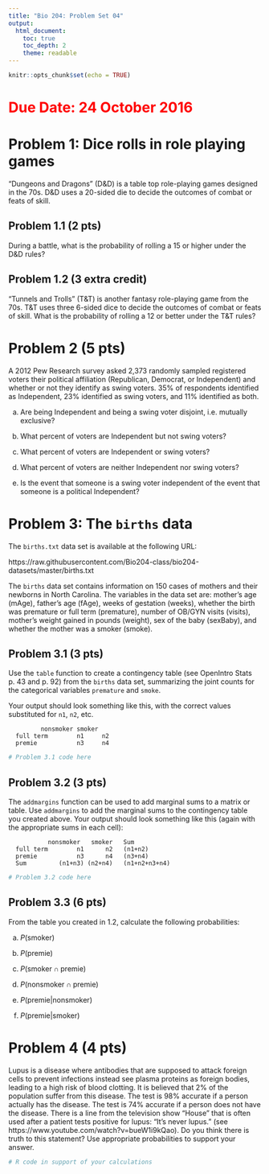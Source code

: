 ```yaml
---
title: "Bio 204: Problem Set 04"
output:
  html_document:
    toc: true
    toc_depth: 2
    theme: readable
---
```


```r
knitr::opts_chunk$set(echo = TRUE)
```

# <font color = "red">Due Date: 24 October 2016</font>


# Problem 1: Dice rolls in role playing games

"Dungeons and Dragons" (D&D) is a table top role-playing games designed in the 70s. D&D uses a 20-sided die to decide the outcomes of combat or feats of skill.

## Problem 1.1 (2 pts)

During a battle, what is the probability of rolling a 15 or higher under the D&D rules?

## Problem 1.2 (3 extra credit)

"Tunnels and Trolls" (T&T) is another fantasy role-playing game from the 70s. T&T uses three 6-sided dice to decide the outcomes of combat or feats of skill. What is the probability of rolling a 12 or better under the T&T rules?

# Problem 2 (5 pts)

A 2012 Pew Research survey asked 2,373 randomly sampled registered voters their political affiliation (Republican, Democrat, or Independent) and whether or not they identify as swing voters. 35% of respondents identified as Independent, 23% identified as swing voters, and 11% identified as both.

(a) Are being Independent and being a swing voter disjoint, i.e. mutually exclusive?

(b) What percent of voters are Independent but not swing voters?

(c) What percent of voters are Independent or swing voters?

(d) What percent of voters are neither Independent nor swing voters?

(e) Is the event that someone is a swing voter independent of the event that someone is a political Independent?




# Problem 3: The `births` data

The `births.txt` data set is available at the following URL:

https://raw.githubusercontent.com/Bio204-class/bio204-datasets/master/births.txt

The `births` data set contains information on 150 cases of mothers and their newborns in North Carolina. The variables in the data set are: mother's age (mAge), father's age (fAge), weeks of gestation (weeks), whether the birth was premature or full term (premature), number of OB/GYN visits (visits), mother's weight gained in pounds (weight), sex of the baby (sexBaby), and whether the mother was a smoker (smoke).



## Problem 3.1 (3 pts)

Use the `table` function to create a contingency table (see OpenIntro Stats p. 43 and p. 92) from the `births` data set, summarizing the joint counts for the categorical variables `premature` and `smoke`.

Your output should look something like this, with the correct values substituted for `n1`, `n2`, etc.

```
         nonsmoker smoker
  full term        n1     n2
  premie           n3     n4
```

```r
# Problem 3.1 code here
```

## Problem 3.2 (3 pts)

The `addmargins` function can be used to add marginal sums to a matrix or table.  Use `addmargins` to add the marginal sums to the contingency table you created above.  Your output should look something like this (again with the appropriate sums in each cell):

```
           nonsmoker   smoker   Sum
  full term        n1      n2   (n1+n2)
  premie           n3      n4   (n3+n4)  
  Sum         (n1+n3) (n2+n4)   (n1+n2+n3+n4)
```

```r
# Problem 3.2 code here
```

## Problem 3.3 (6 pts)

From the table you created in 1.2, calculate the following probabilities:

(a) $P(\mathrm{smoker})$

(b) $P(\mathrm{premie})$

(c) $P(\mathrm{smoker} \cap \mathrm{premie})$

(d) $P(\mathrm{nonsmoker} \cap \mathrm{premie})$

(e) $P(\mathrm{premie}|\mathrm{nonsmoker})$

(f) $P(\mathrm{premie}|\mathrm{smoker})$


# Problem 4 (4 pts)

Lupus is a disease where antibodies that are supposed to attack foreign cells to prevent infections instead see plasma proteins as foreign bodies, leading to a high risk of blood clotting. It is believed that 2% of the population suffer from this disease. The test is 98% accurate if a person actually has the disease. The test is 74% accurate if a person does not have the disease. There is a line from the  television show "House" that is often used after a patient tests positive for lupus: “It’s never lupus.” (see https://www.youtube.com/watch?v=bueW1i9kQao). Do you think there is truth to this statement? Use appropriate probabilities to support your answer.

```r
# R code in support of your calculations
```
